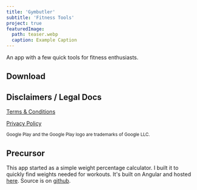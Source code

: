 ```yaml
---
title: 'Gymbutler'
subtitle: 'Fitness Tools'
project: true
featuredImage:
  path: teaser.webp
  caption: Example Caption
---
```


An app with a few quick tools for fitness enthusiasts.

## Download

<StoreLinks
  appStoreUrl="https://apps.apple.com/us/app/gymbutler/id1613277271?itsct=apps_box_link&itscg=30200"
  googlePlayUrl="https://play.google.com/store/apps/details?id=com.gymbutler&pcampaignid=pcampaignidMKT-Other-global-all-co-prtnr-py-PartBadge-Mar2515-1"
/>

## Disclaimers / Legal Docs

[Terms & Conditions](https://user.fm/files/v2-b62cd9067266123d409e004204930762/termsAndConditions.html)

[Privacy Policy](https://user.fm/files/v2-0026612384c8ef54a0b428530b561443/privacyPolicy.html)

<small>
  Google Play and the Google Play logo are trademarks of Google LLC.
</small>

## Precursor

This app started as a simple weight percentage calculator. I built it to quickly find weights needed for workouts. It's built on Angular and hosted [here](https://stephencavender.github.io/ng-percentages-calc/). Source is on [github](https://github.com/StephenCavender/ng-percentages-calc).
